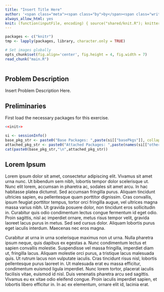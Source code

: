 ```yaml
---
title: "Insert Title Here"
author: '<span class="meta"><span class="by">by</span><span class="writer">Lemuel Kumarga</span><span class="date">Mon YYYY</span></span>'
always_allow_html: yes
knit: (function(inputFile, encoding) { source("shared/knit.R"); knitter(inputFile, encoding, prepend_mds=c("shared/md/website.md","shared/md/requirements.md","shared/md/creating.md","shared/md/cloning.md")) })
---
```


```r
packages <- c("knitr")
tmp <- lapply(packages, library, character.only = TRUE)

# Set images globally
opts_chunk$set(fig.align='center', fig.height = 4, fig.width = 7)
read_chunk("main.R")
  
```

## Problem Description

Insert Problem Description Here.

## Preliminaries

First load the necessary packages for this exercise.
```r
<<init>>

si <- sessionInfo()
base_pkg_str <- paste0("Base Packages: ",paste(si[["basePkgs"]], collapse=", "))
attached_pkg_str <- paste0("Attached Packages: ",paste(names(si[["otherPkgs"]]), collapse=", "))
cat(paste0(base_pkg_str,"\n",attached_pkg_str))
```

## Lorem Ipsum

<a data-toggle="popover" title="Lorem Ipsum" data-content="Lorem Ipsum is simply dummy text of the printing and typesetting industry. Data obtained from https://www.lipsum.com/.">Lorem ipsum</a> dolor sit amet, consectetur adipiscing elit. Vivamus sit amet urna nunc. Ut bibendum sem nibh, lobortis tempor dolor scelerisque ut. Nunc elit lorem, accumsan in pharetra ac, sodales sit amet arcu. In hac habitasse platea dictumst. Sed accumsan fringilla purus. Aliquam tincidunt ultricies sapien, eu pellentesque quam porttitor dignissim. Cras convallis, ipsum feugiat porttitor tempus, tortor orci fringilla augue, vel ultrices magna massa varius nibh. Ut gravida posuere dolor, non tincidunt eros sollicitudin in. Curabitur quis odio condimentum lectus congue fermentum id eget odio. Proin sagittis, nisl ac imperdiet ornare, metus risus tempor velit, gravida laoreet lacus purus in metus. Sed sed cursus dolor. Aliquam lobortis purus eget iaculis interdum. Maecenas nec eros magna.

Curabitur at urna in urna scelerisque maximus non ut urna. Nulla pharetra ipsum neque, quis dapibus ex egestas a. Nunc condimentum lectus et sapien convallis molestie. Suspendisse vel massa fringilla, imperdiet diam ut, fringilla lacus. Aliquam molestie orci purus, a tristique lacus malesuada quis. Ut rutrum lacus non vulputate iaculis. Cras tincidunt risus nisl, lobortis pellentesque purus laoreet in. Ut malesuada erat eu massa efficitur, condimentum euismod ligula imperdiet. Nunc lorem tortor, placerat iaculis facilisis vitae, euismod id nisl. Duis venenatis pharetra arcu sed sagittis. Vivamus eu ex vitae odio eleifend congue. Proin iaculis imperdiet sapien, et lobortis libero efficitur in. In ac ex elementum, ornare elit id, lacinia erat.
